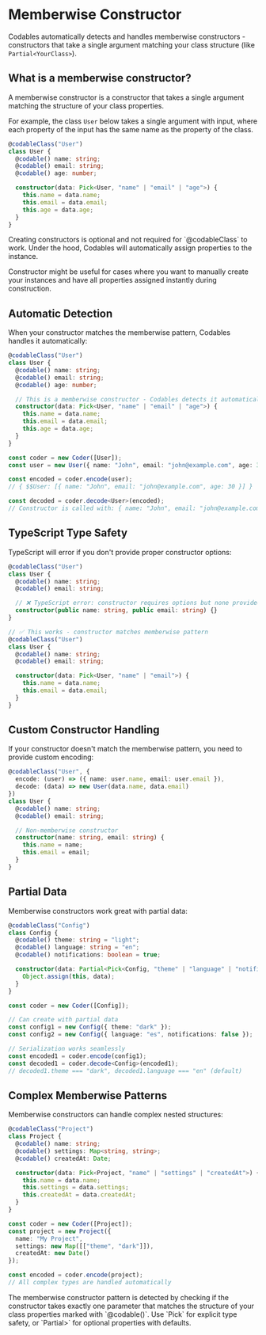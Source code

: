 
# Memberwise Constructor

Codables automatically detects and handles memberwise constructors - constructors that take a single argument matching your class structure (like `Partial<YourClass>`).

## What is a memberwise constructor?

A memberwise constructor is a constructor that takes a single argument matching the structure of your class properties.

For example, the class `User` below takes a single argument with input, where each property of the input has the same name as the property of the class.

```typescript
@codableClass("User")
class User {
  @codable() name: string;
  @codable() email: string;
  @codable() age: number;

  constructor(data: Pick<User, "name" | "email" | "age">) {
    this.name = data.name;
    this.email = data.email;
    this.age = data.age;
  }
}
```

<Callout type="info">
Creating constructors is optional and not required for `@codableClass` to work. Under the hood, Codables will automatically assign properties to the instance.

Constructor might be useful for cases where you want to manually create your instances and have all properties assigned instantly during construction.
</Callout>


## Automatic Detection

When your constructor matches the memberwise pattern, Codables handles it automatically:

```typescript
@codableClass("User")
class User {
  @codable() name: string;
  @codable() email: string;
  @codable() age: number;

  // This is a memberwise constructor - Codables detects it automatically
  constructor(data: Pick<User, "name" | "email" | "age">) {
    this.name = data.name;
    this.email = data.email;
    this.age = data.age;
  }
}

const coder = new Coder([User]);
const user = new User({ name: "John", email: "john@example.com", age: 30 });

const encoded = coder.encode(user);
// { $$User: [{ name: "John", email: "john@example.com", age: 30 }] }

const decoded = coder.decode<User>(encoded);
// Constructor is called with: { name: "John", email: "john@example.com", age: 30 }
```

## TypeScript Type Safety

TypeScript will error if you don't provide proper constructor options:

```typescript
@codableClass("User")
class User {
  @codable() name: string;
  @codable() email: string;

  // ❌ TypeScript error: constructor requires options but none provided
  constructor(public name: string, public email: string) {}
}

// ✅ This works - constructor matches memberwise pattern
@codableClass("User")
class User {
  @codable() name: string;
  @codable() email: string;

  constructor(data: Pick<User, "name" | "email">) {
    this.name = data.name;
    this.email = data.email;
  }
}
```

## Custom Constructor Handling

If your constructor doesn't match the memberwise pattern, you need to provide custom encoding:

```typescript
@codableClass("User", {
  encode: (user) => ({ name: user.name, email: user.email }),
  decode: (data) => new User(data.name, data.email)
})
class User {
  @codable() name: string;
  @codable() email: string;

  // Non-memberwise constructor
  constructor(name: string, email: string) {
    this.name = name;
    this.email = email;
  }
}
```

## Partial Data

Memberwise constructors work great with partial data:

```typescript
@codableClass("Config")
class Config {
  @codable() theme: string = "light";
  @codable() language: string = "en";
  @codable() notifications: boolean = true;

  constructor(data: Partial<Pick<Config, "theme" | "language" | "notifications">> = {}) {
    Object.assign(this, data);
  }
}

const coder = new Coder([Config]);

// Can create with partial data
const config1 = new Config({ theme: "dark" });
const config2 = new Config({ language: "es", notifications: false });

// Serialization works seamlessly
const encoded1 = coder.encode(config1);
const decoded1 = coder.decode<Config>(encoded1);
// decoded1.theme === "dark", decoded1.language === "en" (default)
```

## Complex Memberwise Patterns

Memberwise constructors can handle complex nested structures:

```typescript
@codableClass("Project")
class Project {
  @codable() name: string;
  @codable() settings: Map<string, string>;
  @codable() createdAt: Date;

  constructor(data: Pick<Project, "name" | "settings" | "createdAt">) {
    this.name = data.name;
    this.settings = data.settings;
    this.createdAt = data.createdAt;
  }
}

const coder = new Coder([Project]);
const project = new Project({
  name: "My Project",
  settings: new Map([["theme", "dark"]]),
  createdAt: new Date()
});

const encoded = coder.encode(project);
// All complex types are handled automatically
```

<Callout type="info">
The memberwise constructor pattern is detected by checking if the constructor takes exactly one parameter that matches the structure of your class properties marked with `@codable()`.
</Callout>

<Callout type="tip">
Use `Pick<YourClass, \"property1\" | \"property2\">` for explicit type safety, or `Partial<Pick<...>>` for optional properties with defaults.
</Callout>
